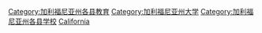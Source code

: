 [[Category:加利福尼亚州各县教育|Category:加利福尼亚州各县教育]]
[[Category:加利福尼亚州大学|Category:加利福尼亚州大学]]
[[Category:加利福尼亚州各县学校|Category:加利福尼亚州各县学校]]
[[Category:美國各郡大學|California]]